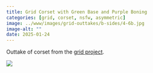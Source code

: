 ```yaml
---
title: Grid Corset with Green Base and Purple Boning
categories: [grid, corset, nsfw, asymmetric]
image: ../www/images/grid-outtakes/b-sides/4-6b.jpg
image-alt: ""
date: 2025-01-24
---
```


Outtake of corset from the [grid project](/posts/2025-01-27_grid-project.html).

![](../www/images/grid-outtakes/b-sides/4-6b.jpg)

